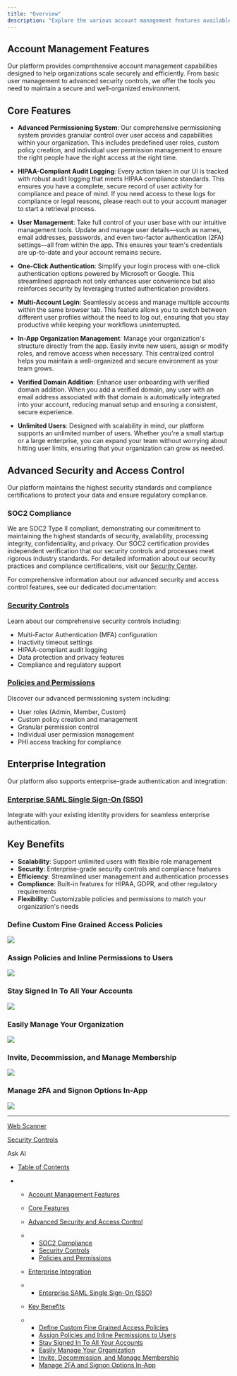 ```yaml
---
title: "Overview"
description: "Explore the various account management features available in the CDP."
---
```


## Account Management Features

Our platform provides comprehensive account management capabilities designed to help organizations scale securely and efficiently. From basic user management to advanced security controls, we offer the tools you need to maintain a secure and well-organized environment.

## Core Features

* **Advanced Permissioning System**: Our comprehensive permissioning system provides granular control over user access and capabilities within your organization. This includes predefined user roles, custom policy creation, and individual user permission management to ensure the right people have the right access at the right time.

* **HIPAA-Compliant Audit Logging**: Every action taken in our UI is tracked with robust audit logging that meets HIPAA compliance standards. This ensures you have a complete, secure record of user activity for compliance and peace of mind. If you need access to these logs for compliance or legal reasons, please reach out to your account manager to start a retrieval process.

* **User Management**: Take full control of your user base with our intuitive management tools. Update and manage user details—such as names, email addresses, passwords, and even two-factor authentication (2FA) settings—all from within the app. This ensures your team's credentials are up-to-date and your account remains secure.

* **One-Click Authentication**: Simplify your login process with one-click authentication options powered by Microsoft or Google. This streamlined approach not only enhances user convenience but also reinforces security by leveraging trusted authentication providers.

* **Multi-Account Login**: Seamlessly access and manage multiple accounts within the same browser tab. This feature allows you to switch between different user profiles without the need to log out, ensuring that you stay productive while keeping your workflows uninterrupted.

* **In-App Organization Management**: Manage your organization's structure directly from the app. Easily invite new users, assign or modify roles, and remove access when necessary. This centralized control helps you maintain a well-organized and secure environment as your team grows.

* **Verified Domain Addition**: Enhance user onboarding with verified domain addition. When you add a verified domain, any user with an email address associated with that domain is automatically integrated into your account, reducing manual setup and ensuring a consistent, secure experience.

* **Unlimited Users**: Designed with scalability in mind, our platform supports an unlimited number of users. Whether you're a small startup or a large enterprise, you can expand your team without worrying about hitting user limits, ensuring that your organization can grow as needed.

## Advanced Security and Access Control

Our platform maintains the highest security standards and compliance certifications to protect your data and ensure regulatory compliance.

### SOC2 Compliance

We are SOC2 Type II compliant, demonstrating our commitment to maintaining the highest standards of security, availability, processing integrity, confidentiality, and privacy. Our SOC2 certification provides independent verification that our security controls and processes meet rigorous industry standards. For detailed information about our security practices and compliance certifications, visit our [Security Center](https://security.oursprivacy.com/).

For comprehensive information about our advanced security and access control features, see our dedicated documentation:

### [Security Controls](/docs/security-controls)

Learn about our comprehensive security controls including:

* Multi-Factor Authentication (MFA) configuration
* Inactivity timeout settings
* HIPAA-compliant audit logging
* Data protection and privacy features
* Compliance and regulatory support

### [Policies and Permissions](/docs/policies-and-permissions)

Discover our advanced permissioning system including:

* User roles (Admin, Member, Custom)
* Custom policy creation and management
* Granular permission control
* Individual user permission management
* PHI access tracking for compliance

## Enterprise Integration

Our platform also supports enterprise-grade authentication and integration:

### [Enterprise SAML Single Sign-On (SSO)](/docs/enterprise-single-sign-on)

Integrate with your existing identity providers for seamless enterprise authentication.

## Key Benefits

* **Scalability**: Support unlimited users with flexible role management
* **Security**: Enterprise-grade security controls and compliance features
* **Efficiency**: Streamlined user management and authentication processes
* **Compliance**: Built-in features for HIPAA, GDPR, and other regulatory requirements
* **Flexibility**: Customizable policies and permissions to match your organization's needs

### Define Custom Fine Grained Access Policies

![](/images/docs/3318bc23e678fecd8683fa171a8ec4f4531c4e2e737f7d8dd6d1958dd6018cfd-Xnapper-2025-08-07-10.44.25.jpg)

### Assign Policies and Inline Permissions to Users

![](/images/docs/db91e555fd6aac2eac450f59604a9596edc1ce4b6bbdb8436938843a337e3a4f-Xnapper-2025-08-07-10.44.42.jpg)

### Stay Signed In To All Your Accounts

![](/images/docs/ec937ce4bcb2abd99a5fc15be54aca1f92d2d653bb73cb02b2f0cc546c8316f3-Xnapper-2025-02-23-13.29.44.jpg)

### Easily Manage Your Organization

![](/images/docs/45b64626dd5ffd7a7dd407e49ffc9b0b0d012a2aa5d99644ae5a7501d744ff1b-Xnapper-2025-02-23-13.26.38.jpg)

### Invite, Decommission, and Manage Membership

![](/images/docs/cea2b64640d9459f6e5e5a845ba7d8a5e30a9282760ec112dcecddca5b1e6bb6-Xnapper-2025-02-23-13.27.05.jpg)

### Manage 2FA and Signon Options In-App

![](/images/docs/470f05af57b6443fb0bc80dbb4ec40b331f5a062952fd83af99069efb20fc473-Xnapper-2025-02-23-13.27.22.jpg)

***

[Web Scanner](/docs/web-scanner)

[Security Controls](/docs/security-controls)

Ask AI

* [Table of Contents](#)

* * [Account Management Features](#account-management-features)

  * [Core Features](#core-features)

  * [Advanced Security and Access Control](#advanced-security-and-access-control)

  * * [SOC2 Compliance](#soc2-compliance)
    * [Security Controls](#security-controls)
    * [Policies and Permissions](#policies-and-permissions)

  * [Enterprise Integration](#enterprise-integration)

  * * [Enterprise SAML Single Sign-On (SSO)](#enterprise-saml-single-sign-on-sso)

  * [Key Benefits](#key-benefits)

  * * [Define Custom Fine Grained Access Policies](#define-custom-fine-grained-access-policies)
    * [Assign Policies and Inline Permissions to Users](#assign-policies-and-inline-permissions-to-users)
    * [Stay Signed In To All Your Accounts](#stay-signed-in-to-all-your-accounts)
    * [Easily Manage Your Organization](#easily-manage-your-organization)
    * [Invite, Decommission, and Manage Membership](#invite-decommission-and-manage-membership)
    * [Manage 2FA and Signon Options In-App](#manage-2fa-and-signon-options-in-app)
